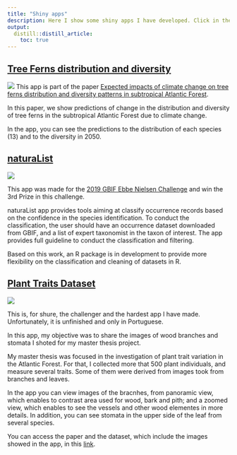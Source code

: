 ```yaml
---
title: "Shiny apps"
description: Here I show some shiny apps I have developed. Click in the title to see the app.
output:
  distill::distill_article:
    toc: true
---
```


## [Tree Ferns distribution and diversity](https://avrodrigues.shinyapps.io/tferns/)

![](img/tree_ferns.png)
This app is part of the paper [Expected impacts of climate change on tree ferns distribution and diversity patterns in subtropical Atlantic Forest](https://doi.org/10.1016/j.pecon.2021.03.007).

In this paper, we show predictions of change in the distribution and diversity of tree ferns in the subtropical Atlantic Forest due to climate change. 

In the app, you can see the predictions to the distribution of each species (13) and to the diversity in 2050.


## [naturaList](https://avrodrigues.shinyapps.io/naturaList/)

![](img/naturalist.png)

This app was made for the [2019 GBIF Ebbe Nielsen Challenge](https://www.gbif.org/pt/news/2mixX9oDrJI2W3AqPFOxI3/wherenext-wins-2019-gbif-ebbe-nielsen-challenge) and win the 3rd Prize in this challenge. 

naturaList app provides tools aiming at classify occurrence records based on the confidence in the species identification. To conduct the classification, the user should have an occurrence dataset downloaded from GBIF, and a list of expert taxonomist in the taxon of interest.
The app provides full guideline to conduct the classification and filtering. 

Based on this work, an R package is in development to provide more flexibility on the classification and cleaning of datasets in R. 

## [Plant Traits Dataset](https://avrodrigues.shinyapps.io/AF_plant_trait_dataset/)

![](img/plant_trait.png)

This is, for shure, the challenger and the hardest app I have made. Unfortunately, it is unfinished and only in Portuguese.

In this app, my objective was to share the images of wood branches and stomata I shoted for my master thesis project. 

My master thesis was focused in the investigation of plant trait variation in the Atlantic Forest. For that, I collected more that 500 plant individuals, and measure several traits. Some of them were derived from images took from branches and leaves. 

In the app you can view images of the bracnhes, from panoramic view, which enables to contrast area used for wood, bark and pith; and a zoomed view, which enables to see the vessels and other wood elementes in more details. In addition, you can see stomata in the upper side of the leaf from several species.

You can access the paper and the dataset, which include the images showed in the app, in this [link](https://doi.org/10.3390/data3020016).
